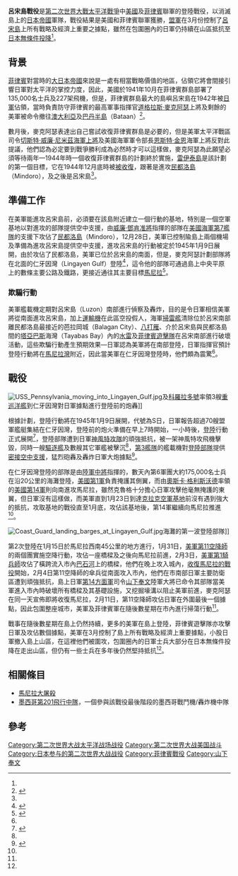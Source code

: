 {{Infobox Military Conflict
|conflict=呂宋島戰役
|image=[[File:Baleta_Pass,_near_Baugio,_Luzon.jpg|300px]]
|caption=美軍攻擊日軍在[[碧瑤市|碧瑤]]之據點
|partof=[[第二次世界大戰|第二次世界大戰]][[太平洋戰爭|太平洋戰爭]]
|date=1945年1月9日—1945年8月15日
|place=[[菲律賓|菲律賓]][[呂宋島|呂宋島]]
|result=盟軍決定性勝利
|combatant1={{flag|USA|1912}}<br />{{flagicon|Philippines|1919}} [[菲律賓|菲律賓]]<br />{{MEX}}
|combatant2={{flag|Empire of Japan}}
|commander1={{flagicon|United States|1912}} [[道格拉斯·麥克阿瑟|道格拉斯·麥克阿瑟]]<br />{{flagicon|Philippines|1919}} [[塞尔吉奥·奥斯米纳|塞尔吉奥·奥斯米纳]]<br />{{flagicon|Philippines|1919}} [[多納西門·加布里埃爾|多納西門·加布里埃爾]]<br />{{flagicon|Philippines|1919}} [[拉菲爾·克里斯|拉菲爾·克里斯]]<br />{{flagicon|Philippines|1919}} [[阿爾弗雷多·M·山度士|阿爾弗雷多·M·山度士]]<br />{{flagicon|Philippines|1919}} [[路易士·塔魯克|路易士·塔魯克]]<br />{{flagicon|Mexico|1934}} [[泰格雷斯·卡德納斯·克里斯蒂安|泰格雷斯·卡德納斯·克里斯蒂安]]
|commander2=[[File:Flag_of_Japan.svg|24px]] [[山下奉文|山下奉文]]
|    strength1=175,000人
|    strength2=250,000人
|  casualties1=37,870人
*8,310陣亡
*29,560人負傷
|  casualties2=217,000人傷亡
*被俘虜9,050人
}}
{{Campaignbox 菲律賓戰役 (1944–1945)}}
'''呂宋島戰役'''是[[第二次世界大戰|第二次世界大戰]][[太平洋戰爭|太平洋戰爭]]中[[美國|美國]]及[[菲律賓|菲律賓]]聯軍的登陸戰役，以消滅島上的[[日本帝國|日本帝國]]軍隊，戰役結果是美國和菲律賓聯軍獲勝，[[二戰盟軍|盟軍]]在3月份控制了[[呂宋島|呂宋島]]上所有戰略及經濟上重要之據點，雖然在包圍圈內的日軍仍持續在山區抵抗至[[日本投降|日本無條件投降]]<ref name="brochure" />。

== 背景 ==
[[菲律賓|菲律賓]]對當時的[[大日本帝國|大日本帝國]]來說是一處有相當戰略價值的地區，佔領它將會間接引響日軍對太平洋的掌控力度，因此，美國於1941年10月在菲律賓群島部署了135,000名士兵及227架飛機，但是，菲律賓群島最大的島嶼呂宋島在1942年被[[日軍|日軍]]佔領，當時負責防守菲律賓的最高軍事指揮官[[道格拉斯·麥克阿瑟|道格拉斯·麥克阿瑟]]上將及剩餘的美軍被命令撤往[[澳大利亞|澳大利亞]]及[[巴丹省|巴丹半島]]（Bataan）<ref name="2ww">{{cite web |url=http://www.spartacus.schoolnet.co.uk/2WWphilippines.htm |title=The Philippines |accessdate=6 December 2008 |work= |publisher= |date= |deadurl=yes |archiveurl=https://web.archive.org/web/20090222190510/http://www.spartacus.schoolnet.co.uk/2WWphilippines.htm |archivedate=2009年2月22日 }}</ref>。

數月後，麥克阿瑟表達出自己嘗試收復菲律賓群島是必要的，但是美軍太平洋戰區司令[[切斯特·威廉·尼米茲|切斯特·威廉·尼米茲]][[海軍上將|海軍上將]]及美國海軍軍令部長[[恩斯特·金恩|恩斯特·金恩]]海軍上將反對此提議，他們認為必定要到戰爭勝利成為必然時才可以這樣做，麥克阿瑟為此願望必須等待兩年—1944年時一個收復菲律賓群島的計劃終於實施，[[雷伊泰島|雷伊泰島]]是該計劃的第一個目標，它在1944年12月底時被[[雷伊泰島戰役|被收復]]，跟著是進攻[[民都洛島戰役|民都洛島]]（Mindoro），及之後是呂宋島<ref name="2ww" />。

== 準備工作 ==
在美軍能進攻呂宋島前，必須要在該島附近建立一個行動的基地，特別是一個空軍基地以對進攻的部隊提供空中支援，由[[威廉·鄧肯|威廉·鄧肯]][[准將|准將]]指揮的部隊在[[美國海軍|美國海軍]][[第七艦隊|第7艦隊]]的支援下攻佔了[[民都洛|民都洛島]]（Mindoro），12月28日，美軍已控制隃島上兩個機場及準備為進攻呂宋島提供空中支援，進攻呂宋島的行動被定於1945年1月9日展開，由於攻佔了民都洛島，美軍已位於呂宋島的南面，但是，麥克阿瑟計劃部隊將在北面的仁牙因灣（Lingayen Gulf）登陸<ref name="ww2db">{{cite web |url=http://www.ww2db.com/battle_spec.php?battle_id=27 |title=Philippines Campaign, Phase 2 |accessdate=6 December 2008 |author=C. Peter Chen |publisher= |date= |deadurl=yes |archiveurl=https://web.archive.org/web/20081215070055/http://www.ww2db.com/battle_spec.php?battle_id=27 |archivedate=2008年12月15日 }}</ref>，這令他的部隊可通過島上中央平原上的數條主要公路及鐵路，更接近通往其主要目標[[馬尼拉|馬尼拉]]<ref name="brochure">{{cite web |url=http://www.history.army.mil/brochures/luzon/72-28.htm |title=Luzon 1944–1945 |accessdate=6 December 2008 |work= |publisher= |date= |archive-date=2016-05-06 |archive-url=https://web.archive.org/web/20160506175957/http://www.history.army.mil/brochures/luzon/72-28.htm |dead-url=no }}</ref>。

=== 欺騙行動 ===
美軍艦載機定期對呂宋島（Luzon）南部進行偵察及轟炸，目的是令日軍相信美軍將從南面進攻呂宋島，加上[[運輸機|運輸機]]在此區空投假人，海軍[[掃雷艦|掃雷艦]]清除位於呂宋南部離民都洛島最接近的芭拉岡城（Balagan City）、[[八打雁省|八打雁]]、介於呂宋島與民都洛島間的[[塔亞巴斯省|塔亞巴斯]]海灣（Tayabas Bay）內的[[水雷|水雷]]及[[新人民軍|菲律賓遊擊隊]]在呂宋南部進行破壞活動，這些欺騙行動產生預期效果—日軍認為美軍將在南部登陸，日軍指揮官預計登陸行動將在[[馬尼拉灣|馬尼拉灣]]附近，因此當美軍在仁牙因灣登陸時，他們頗為震驚<ref name="ww2db" />。

== 戰役 ==
[[File:USS_Pennsylvania_moving_into_Lingayen_Gulf.jpg|thumb]]及[[科羅拉多級戰艦|科羅拉多號]]率領3艘[[重巡洋艦|重巡洋艦]]到仁牙因灣對日軍據點進行登陸前的炮轟]]

根據計劃，登陸行動將在1945年1月9日展開，代號為S日，日軍報告超過70艘盟軍艦艇集結在仁牙因灣，登陸前的炮火準備在早上7時開始，一小時後，[[仁牙因灣戰役|登陸]]行動正式展開<ref name="6in">{{cite web |url=http://www.6thinfantry.com/index.php?name=News&file=article&sid=6&theme=Printer |title=The Battle Of Luzon Compared With Other Battles Of World War II |accessdate=6 December 2008 |work= |publisher= |date= |archive-date=2009-04-05 |archive-url=https://web.archive.org/web/20090405210709/http://www.6thinfantry.com/index.php?name=News&file=article&sid=6&theme=Printer |dead-url=yes }}</ref>，登陸部隊遭到日軍[[神風特別攻擊隊|神風特攻隊]]的頑強抵抗，{{le|奧曼尼灣號護航航空母艦 (CVE-79)|USS Ommaney Bay|奧曼尼灣號護航航空母艦}}被一架神風特攻飛機擊毀，同時一艘[[驅逐艦|驅逐艦]]及數艘其它軍艦被擊沉<ref name=ww2db />，[[美國第三艦隊|第3艦隊]]的艦載機對[[登陸部隊|登陸部隊]]提供[[密接空中支援|密接空中支援]]，猛烈砲轟及轟炸日軍大炮據點<ref name="time">{{cite web |url=http://www.time.com/time/magazine/article/0,9171,775385,00.html |title=Target: Luzon |accessdate=6 December 2008 |work= |publisher=Time |date= |archive-date=2008-12-15 |archive-url=https://web.archive.org/web/20081215072350/http://www.time.com/time/magazine/article/0%2C9171%2C775385%2C00.html |dead-url=yes }}</ref>。 

在仁牙因灣登陸的部隊是由{{le|沃爾特·克魯格|Walter Krueger}}[[陸軍中將|陸軍中將]]指揮的{{le|美國第6軍團|Sixth United States Army}}，數天內第6軍團大約175,000名士兵在沿20公里的海灘登陸，[[美國第1軍|美國第1軍]]負責掩護其側翼，而由[[奧斯卡·格利斯沃德|奧斯卡·格利斯沃德]]率領的[[美國第14軍|美國第14軍]]則向南進攻馬尼拉，雖然克魯格十分擔心日軍攻擊他毫無掩護的東翼，但日軍沒有這樣做，而美軍直到1月23日到達[[迪奧斯達多·馬卡帕加爾國際機場|克拉克空軍基地]]前沒有遇到強大的抵抗，攻取基地的戰役直至1月底，攻佔該基地後，第14軍繼續向馬尼拉推進<ref name="brochure" />。

[[File:Coast_Guard_landing_barges_at_Lingayen_Gulf.jpg|thumb]]海灘的第一波登陸部隊]]

第2次登陸在1月15日於馬尼拉西南45公里的地方進行，1月31日，[[美国陆军第11空降师|美軍第11空降師]]的兩個團實施空降行動，攻佔一座橋樑及之後向馬尼拉前進，2月3日，[[美軍第1騎兵師|美軍第1騎兵師]]攻佔了橫跨流入市內[[巴石河|巴石河]]上的橋樑，他們在晚上攻入城內，[[馬尼拉戰役_(1945年)|收復馬尼拉的戰役]]開始，2月4日第11空降師的傘兵從南面攻入市內，他們在市南部日軍主要防衛區遭到頑強抵抗，島上日軍[[第14方面軍_(日本陸軍)|第14方面軍]]司令[[山下奉文|山下奉文]]陸軍大將已命令其部隊當美軍進入市內時破壞所有橋樑及其基礎設施，又挖掘壕溝以阻止美軍前進，麥克阿瑟在同一天宣佈即將收復馬尼拉，2月11日，第11空降師攻佔日軍在外圍最後一個據點，因此包圍整座城市，美軍及菲律賓軍在隨後數星期在市內進行掃蕩行動<ref name="brochure" />。

戰事在隨後數星期在島上仍然持續，更多的美軍在島上登陸，菲律賓遊擊隊亦攻擊日軍及攻佔數個據點，美軍在3月控制了島上所有戰略及經濟上重要據點，小股日軍撤入島上山區，在這裡他們被圍攻，包圍圈內的日軍士兵大部分在日本無條件投降在走出山區，但仍有一些士兵在多年後仍然堅持抵抗<ref name="brochure" />。

== 相關條目 ==
* [[馬尼拉大屠殺|馬尼拉大屠殺]]
* [[墨西哥第201飛行中隊|墨西哥第201飛行中隊]]，一個參與該戰役最後階段的墨西哥戰鬥機/轟炸機中隊

== 參考 ==
{{Reflist}}

[[Category:第二次世界大战太平洋战场战役|Category:第二次世界大战太平洋战场战役]]
[[Category:第二次世界大战美国战斗|Category:第二次世界大战美国战斗]]
[[Category:日本参与的第二次世界大战战役|Category:日本参与的第二次世界大战战役]]
[[Category:菲律賓戰役|Category:菲律賓戰役]]
[[Category:山下奉文|Category:山下奉文]]